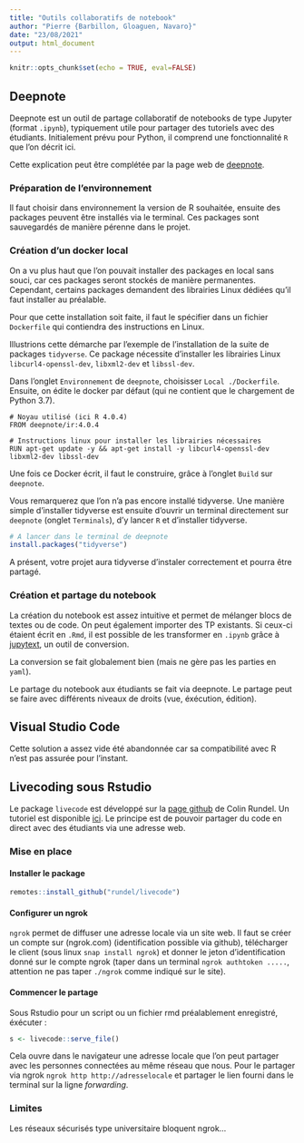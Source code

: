 ```yaml
---
title: "Outils collaboratifs de notebook"
author: "Pierre {Barbillon, Gloaguen, Navaro}"
date: "23/08/2021"
output: html_document
---
```


```r
knitr::opts_chunk$set(echo = TRUE, eval=FALSE)
```

## Deepnote

Deepnote est un outil de partage collaboratif de notebooks de type Jupyter (format `.ipynb`), typiquement utile pour partager des tutoriels avec des étudiants. 
Initialement prévu pour Python, il comprend une fonctionnalité `R` que l'on décrit ici.

Cette explication peut être complétée par la page web de [deepnote](https://deepnote.com/).


### Préparation de l'environnement

Il faut choisir dans environnement la version de R souhaitée, ensuite des packages peuvent être installés via le terminal. 
Ces packages sont sauvegardés de manière pérenne dans le projet.

### Création d'un docker local

On a vu plus haut que l'on pouvait installer des packages en local sans souci, car ces packages seront stockés de manière permanentes. Cependant, certains packages demandent des librairies Linux dédiées qu'il faut installer au préalable.

Pour que cette installation soit faite, il faut le spécifier dans un fichier `Dockerfile` qui contiendra des instructions en Linux.

Illustrions cette démarche par l'exemple de l'installation de la suite de packages `tidyverse`. Ce package nécessite d'installer les librairies Linux `libcurl4-openssl-dev`,  `libxml2-dev` et `libssl-dev`.

Dans l'onglet `Environnement` de `deepnote`, choisisser `Local ./Dockerfile`.
Ensuite, on édite le docker par défaut (qui ne contient que le chargement de Python 3.7).

```
# Noyau utilisé (ici R 4.0.4)
FROM deepnote/ir:4.0.4

# Instructions linux pour installer les librairies nécessaires
RUN apt-get update -y && apt-get install -y libcurl4-openssl-dev libxml2-dev libssl-dev
```

Une fois ce Docker écrit, il faut le construire, grâce à l'onglet `Build` sur `deepnote`.

Vous remarquerez que l'on n'a pas encore installé tidyverse.
Une manière simple d'installer tidyverse est ensuite d'ouvrir un terminal directement sur `deepnote` (onglet `Terminals`), d'y lancer `R` et d'installer tidyverse. 

```r
# A lancer dans le terminal de deepnote
install.packages("tidyverse")
```

A présent, votre projet aura tidyverse d'instaler correctement et pourra être partagé.

### Création et partage du notebook

La création du notebook est assez intuitive et permet de mélanger blocs de textes ou de code.
On peut également importer des TP existants. 
Si ceux-ci étaient écrit en `.Rmd`, il est possible de les transformer en `.ipynb` grâce à [jupytext](https://github.com/mwouts/jupytext), un outil de conversion. 

La conversion se fait globalement bien (mais ne gère pas les parties en `yaml`).

Le partage du notebook aux étudiants se fait via deepnote.
Le partage peut se faire avec différents niveaux de droits (vue, éxécution, édition).

## Visual Studio Code

Cette solution a assez vide été abandonnée car sa compatibilité avec R n'est pas assurée pour l'instant.

## Livecoding sous Rstudio

Le package `livecode` est développé sur la [page github](https://github.com/rundel/livecode) de Colin Rundel.
Un tutoriel est disponible [ici](https://bitsandbricks.github.io/post/code-live-from-rstudio-and-share-it-with-the-world-in-real-time/).
Le principe est de pouvoir partager du code en direct avec des étudiants via une adresse web.


### Mise en place

#### Installer le package

```r
remotes::install_github("rundel/livecode")
```


#### Configurer un ngrok

`ngrok` permet de diffuser une adresse locale via un site web.
Il faut se créer un compte sur (ngrok.com) (identification possible via github), télécharger le client (sous linux `snap install ngrok`) et donner le jeton d'identification donné sur le compte ngrok (taper dans un terminal `ngrok authtoken .....`, attention ne pas taper `./ngrok` comme indiqué sur le site).

#### Commencer le partage

Sous Rstudio pour un script ou un fichier rmd préalablement enregistré, éxécuter :

```r
s <- livecode::serve_file()
```

Cela ouvre dans le navigateur une adresse locale que l'on peut partager avec les personnes connectées au même réseau que nous.
Pour le partager via ngrok `ngrok http http://adresselocale` et partager le lien fourni dans le terminal sur la ligne *forwarding*.


### Limites

Les réseaux sécurisés type universitaire bloquent ngrok...

